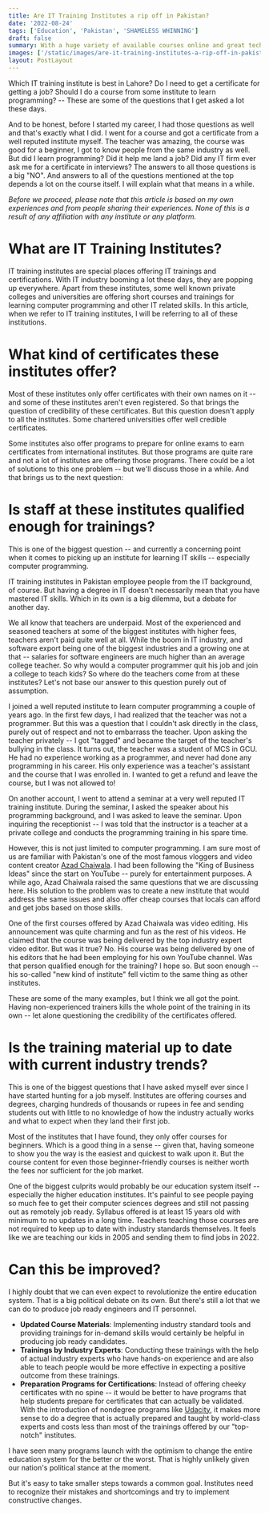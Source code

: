 ```yaml
---
title: Are IT Training Institutes a rip off in Pakistan?
date: '2022-08-24'
tags: ['Education', 'Pakistan', 'SHAMELESS WHINNING']
draft: false
summary: With a huge variety of available courses online and great tech communities blooming up in different ecosystems, are IT Training Institutions a rip off in Pakistan?
images: ['/static/images/are-it-training-institutes-a-rip-off-in-pakistan.png']
layout: PostLayout
---
```


Which IT training institute is best in Lahore? Do I need to get a certificate for getting a job? Should I do a course from some institute to learn programming? -- These are some of the questions that I get asked a lot these days.

And to be honest, before I started my career, I had those questions as well and that's exactly what I did. I went for a course and got a certificate from a well reputed institute myself. The teacher was amazing, the course was good for a beginner, I got to know people from the same industry as well. But did I learn programming? Did it help me land a job? Did any IT firm ever ask me for a certificate in interviews? The answers to all those questions is a big "NO". And answers to all of the questions mentioned at the top depends a lot on the course itself. I will explain what that means in a while.

_Before we proceed, please note that this article is based on my own experiences and from people sharing their experiences. None of this is a result of any affiliation with any institute or any platform._

# What are IT Training Institutes?

IT training institutes are special places offering IT trainings and certifications. With IT industry booming a lot these days, they are popping up everywhere. Apart from these institutes, some well known private colleges and universities are offering short courses and trainings for learning computer programming and other IT related skills. In this article, when we refer to IT training institutes, I will be referring to all of these institutions.

# What kind of certificates these institutes offer?

Most of these institutes only offer certificates with their own names on it -- and some of these institutes aren't even registered. So that brings the question of credibility of these certificates. But this question doesn't apply to all the institutes. Some chartered universities offer well credible certificates.

Some institutes also offer programs to prepare for online exams to earn certificates from international institutes. But those programs are quite rare and not a lot of institutes are offering those programs. There could be a lot of solutions to this one problem -- but we'll discuss those in a while. And that brings us to the next question:

# Is staff at these institutes qualified enough for trainings?

This is one of the biggest question -- and currently a concerning point when it comes to picking up an institute for learning IT skills -- especially computer programming.

IT training institutes in Pakistan employee people from the IT background, of course. But having a degree in IT doesn't necessarily mean that you have mastered IT skills. Which in its own is a big dilemma, but a debate for another day.

We all know that teachers are underpaid. Most of the experienced and seasoned teachers at some of the biggest institutes with higher fees, teachers aren't paid quite well at all. While the boom in IT industry, and software export being one of the biggest industries and a growing one at that -- salaries for software engineers are much higher than an average college teacher. So why would a computer programmer quit his job and join a college to teach kids? So where do the teachers come from at these institutes? Let's not base our answer to this question purely out of assumption.

I joined a well reputed institute to learn computer programming a couple of years ago. In the first few days, I had realized that the teacher was not a programmer. But this was a question that I couldn't ask directly in the class, purely out of respect and not to embarrass the teacher. Upon asking the teacher privately -- I got "tagged" and became the target of the teacher's bullying in the class. It turns out, the teacher was a student of MCS in GCU. He had no experience working as a programmer, and never had done any programming in his career. His only experience was a teacher's assistant and the course that I was enrolled in. I wanted to get a refund and leave the course, but I was not allowed to!

On another account, I went to attend a seminar at a very well reputed IT training institute. During the seminar, I asked the speaker about his programming background, and I was asked to leave the seminar. Upon inquiring the receptionist -- I was told that the instructor is a teacher at a private college and conducts the programming training in his spare time.

However, this is not just limited to computer programming. I am sure most of us are familiar with Pakistan's one of the most famous vloggers and video content creator [Azad Chaiwala](https://www.youtube.com/c/AzadChaiwala). I had been following the "King of Business Ideas" since the start on YouTube -- purely for entertainment purposes. A while ago, Azad Chaiwala raised the same questions that we are discussing here. His solution to the problem was to create a new institute that would address the same issues and also offer cheap courses that locals can afford and get jobs based on those skills.

One of the first courses offered by Azad Chaiwala was video editing. His announcement was quite charming and fun as the rest of his videos. He claimed that the course was being delivered by the top industry expert video editor. But was it true? No. His course was being delivered by one of his editors that he had been employing for his own YouTube channel. Was that person qualified enough for the training? I hope so. But soon enough -- his so-called "new kind of institute" fell victim to the same thing as other institutes.

These are some of the many examples, but I think we all got the point. Having non-experienced trainers kills the whole point of the training in its own -- let alone questioning the credibility of the certificates offered.

# Is the training material up to date with current industry trends?

This is one of the biggest questions that I have asked myself ever since I have started hunting for a job myself. Institutes are offering courses and degrees, charging hundreds of thousands or rupees in fee and sending students out with little to no knowledge of how the industry actually works and what to expect when they land their first job.

Most of the institutes that I have found, they only offer courses for beginners. Which is a good thing in a sense -- given that, having someone to show you the way is the easiest and quickest to walk upon it. But the course content for even those beginner-friendly courses is neither worth the fees nor sufficient for the job market.

One of the biggest culprits would probably be our education system itself -- especially the higher education institutes. It's painful to see people paying so much fee to get their computer sciences degrees and still not passing out as remotely job ready. Syllabus offered is at least 15 years old with minimum to no updates in a long time. Teachers teaching those courses are not required to keep up to date with industry standards themselves. It feels like we are teaching our kids in 2005 and sending them to find jobs in 2022.

# Can this be improved?

I highly doubt that we can even expect to revolutionize the entire education system. That is a big political debate on its own. But there's still a lot that we can do to produce job ready engineers and IT personnel.

- **Updated Course Materials**: Implementing industry standard tools and providing trainings for in-demand skills would certainly be helpful in producing job ready candidates.
- **Trainings by Industry Experts**: Conducting these trainings with the help of actual industry experts who have hands-on experience and are also able to teach people would be more effective in expecting a positive outcome from these trainings.
- **Preparation Programs for Certifications**: Instead of offering cheeky certificates with no spine -- it would be better to have programs that help students prepare for certificates that can actually be validated. With the introduction of nondegree programs like [Udacity](https://www.udacity.com/), it makes more sense to do a degree that is actually prepared and taught by world-class experts and costs less than most of the trainings offered by our "top-notch" institutes.

I have seen many programs launch with the optimism to change the entire education system for the better or the worst. That is highly unlikely given our nation's political stance at the moment.

But it's easy to take smaller steps towards a common goal. Institutes need to recognize their mistakes and shortcomings and try to implement constructive changes.
